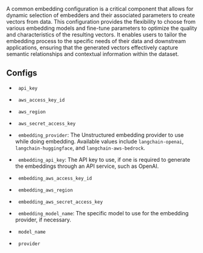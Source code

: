 A common embedding configuration is a critical component that allows for dynamic selection of embedders and their associated parameters to create vectors from data. This configuration provides the flexibility to choose from various embedding models and fine-tune parameters to optimize the quality and characteristics of the resulting vectors. It enables users to tailor the embedding process to the specific needs of their data and downstream applications, ensuring that the generated vectors effectively capture semantic relationships and contextual information within the dataset.

## Configs

*   <Icon icon="v"/><Icon icon="1"/>&nbsp;&nbsp;`api_key`

*   <Icon icon="v"/><Icon icon="1"/>&nbsp;&nbsp;`aws_access_key_id`

*   <Icon icon="v"/><Icon icon="1"/>&nbsp;&nbsp;`aws_region`

*   <Icon icon="v"/><Icon icon="1"/>&nbsp;&nbsp;`aws_secret_access_key`

*   <Icon icon="v"/><Icon icon="2"/>&nbsp;&nbsp;`embedding_provider`: The Unstructured embedding provider to use while doing embedding. Available values include `langchain-openai`, `langchain-huggingface`, and `langchain-aws-bedrock`.
    
*   <Icon icon="v"/><Icon icon="2"/>&nbsp;&nbsp;`embedding_api_key`: The API key to use, if one is required to generate the embeddings through an API service, such as OpenAI.

*   <Icon icon="v"/><Icon icon="2"/>&nbsp;&nbsp;`embedding_aws_access_key_id`

*   <Icon icon="v"/><Icon icon="2"/>&nbsp;&nbsp;`embedding_aws_region`

*   <Icon icon="v"/><Icon icon="2"/>&nbsp;&nbsp;`embedding_aws_secret_access_key`
    
*   <Icon icon="v"/><Icon icon="2"/>&nbsp;&nbsp;`embedding_model_name`: The specific model to use for the embedding provider, if necessary.

*   <Icon icon="v"/><Icon icon="1"/>&nbsp;&nbsp;`model_name`

*   <Icon icon="v"/><Icon icon="1"/>&nbsp;&nbsp;`provider`